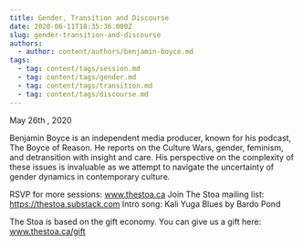 ```yaml
---
title: Gender, Transition and Discourse
date: 2020-06-11T18:35:36.000Z
slug: gender-transition-and-discourse
authors:
  - author: content/authors/benjamin-boyce.md
tags:
  - tag: content/tags/session.md
  - tag: content/tags/gender.md
  - tag: content/tags/transition.md
  - tag: content/tags/discourse.md
---
```


May 26th , 2020

Benjamin Boyce is an independent media producer, known for his podcast, The Boyce of Reason. He reports on the Culture Wars, gender, feminism, and detransition with insight and care. His perspective on the complexity of these issues is invaluable as we attempt to navigate the uncertainty of gender dynamics in contemporary culture.

RSVP for more sessions: www.thestoa.ca
Join The Stoa mailing list: https://thestoa.substack.com
Intro song: Kali Yuga Blues by Bardo Pond

The Stoa is based on the gift economy. You can give us a gift here: www.thestoa.ca/gift
